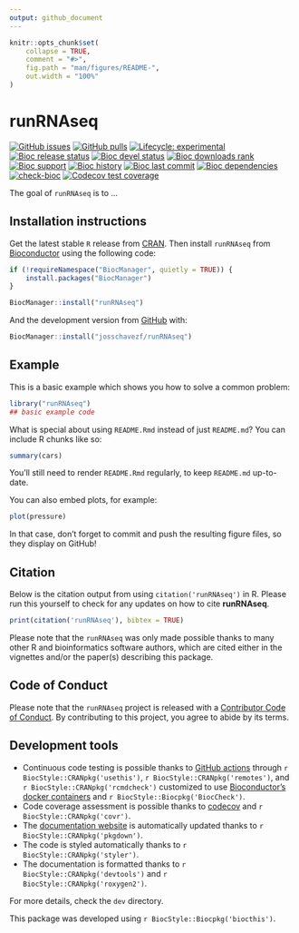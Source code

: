 ```yaml
---
output: github_document
---
```


<!-- README.md is generated from README.Rmd. Please edit that file -->

```r
knitr::opts_chunk$set(
    collapse = TRUE,
    comment = "#>",
    fig.path = "man/figures/README-",
    out.width = "100%"
)
```

# runRNAseq

<!-- badges: start -->
[![GitHub issues](https://img.shields.io/github/issues/josschavezf/runRNAseq)](https://github.com/josschavezf/runRNAseq/issues)
[![GitHub pulls](https://img.shields.io/github/issues-pr/josschavezf/runRNAseq)](https://github.com/josschavezf/runRNAseq/pulls)
[![Lifecycle: experimental](https://img.shields.io/badge/lifecycle-experimental-orange.svg)](https://lifecycle.r-lib.org/articles/stages.html#experimental)
[![Bioc release status](http://www.bioconductor.org/shields/build/release/bioc/runRNAseq.svg)](https://bioconductor.org/checkResults/release/bioc-LATEST/runRNAseq)
[![Bioc devel status](http://www.bioconductor.org/shields/build/devel/bioc/runRNAseq.svg)](https://bioconductor.org/checkResults/devel/bioc-LATEST/runRNAseq)
[![Bioc downloads rank](https://bioconductor.org/shields/downloads/release/runRNAseq.svg)](http://bioconductor.org/packages/stats/bioc/runRNAseq/)
[![Bioc support](https://bioconductor.org/shields/posts/runRNAseq.svg)](https://support.bioconductor.org/tag/runRNAseq)
[![Bioc history](https://bioconductor.org/shields/years-in-bioc/runRNAseq.svg)](https://bioconductor.org/packages/release/bioc/html/runRNAseq.html#since)
[![Bioc last commit](https://bioconductor.org/shields/lastcommit/devel/bioc/runRNAseq.svg)](http://bioconductor.org/checkResults/devel/bioc-LATEST/runRNAseq/)
[![Bioc dependencies](https://bioconductor.org/shields/dependencies/release/runRNAseq.svg)](https://bioconductor.org/packages/release/bioc/html/runRNAseq.html#since)
[![check-bioc](https://github.com/josschavezf/runRNAseq/actions/workflows/check-bioc.yml/badge.svg)](https://github.com/josschavezf/runRNAseq/actions/workflows/check-bioc.yml)
[![Codecov test coverage](https://codecov.io/gh/josschavezf/runRNAseq/graph/badge.svg)](https://app.codecov.io/gh/josschavezf/runRNAseq)
<!-- badges: end -->

The goal of `runRNAseq` is to ...

## Installation instructions

Get the latest stable `R` release from [CRAN](http://cran.r-project.org/). Then install `runRNAseq` from [Bioconductor](http://bioconductor.org/) using the following code:

```r
if (!requireNamespace("BiocManager", quietly = TRUE)) {
    install.packages("BiocManager")
}

BiocManager::install("runRNAseq")
```

And the development version from [GitHub](https://github.com/josschavezf/runRNAseq) with:

```r
BiocManager::install("josschavezf/runRNAseq")
```
## Example

This is a basic example which shows you how to solve a common problem:

```r
library("runRNAseq")
## basic example code
```

What is special about using `README.Rmd` instead of just `README.md`? You can include R chunks like so:

```r
summary(cars)
```

You'll still need to render `README.Rmd` regularly, to keep `README.md` up-to-date.

You can also embed plots, for example:

```r
plot(pressure)
```

In that case, don't forget to commit and push the resulting figure files, so they display on GitHub!

## Citation

Below is the citation output from using `citation('runRNAseq')` in R. Please
run this yourself to check for any updates on how to cite __runRNAseq__.

```r
print(citation('runRNAseq'), bibtex = TRUE)
```

Please note that the `runRNAseq` was only made possible thanks to many other R and bioinformatics software authors, which are cited either in the vignettes and/or the paper(s) describing this package.

## Code of Conduct

Please note that the `runRNAseq` project is released with a [Contributor Code of Conduct](http://bioconductor.org/about/code-of-conduct/). By contributing to this project, you agree to abide by its terms.

## Development tools

* Continuous code testing is possible thanks to [GitHub actions](https://www.tidyverse.org/blog/2020/04/usethis-1-6-0/)  through `r BiocStyle::CRANpkg('usethis')`, `r BiocStyle::CRANpkg('remotes')`, and `r BiocStyle::CRANpkg('rcmdcheck')` customized to use [Bioconductor's docker containers](https://www.bioconductor.org/help/docker/) and `r BiocStyle::Biocpkg('BiocCheck')`.
* Code coverage assessment is possible thanks to [codecov](https://codecov.io/gh) and `r BiocStyle::CRANpkg('covr')`.
* The [documentation website](http://josschavezf.github.io/runRNAseq) is automatically updated thanks to `r BiocStyle::CRANpkg('pkgdown')`.
* The code is styled automatically thanks to `r BiocStyle::CRANpkg('styler')`.
* The documentation is formatted thanks to `r BiocStyle::CRANpkg('devtools')` and `r BiocStyle::CRANpkg('roxygen2')`.

For more details, check the `dev` directory.

This package was developed using `r BiocStyle::Biocpkg('biocthis')`.


